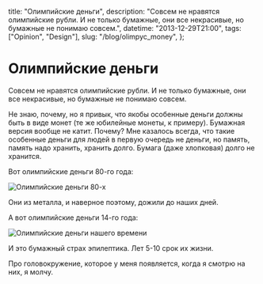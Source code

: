   title: "Олимпийские деньги",
  description:
    "Совсем не нравятся олимпийские рубли. И не только бумажные, они все некрасивые, но бумажные не понимаю совсем.",
  datetime: "2013-12-29T21:00",
  tags: ["Opinion", "Design"],
  slug: "/blog/olimpyc_money",
};

# Олимпийские деньги

Совсем не нравятся олимпийские рубли. И не только бумажные, они все некрасивые, но бумажные не понимаю совсем.

Не знаю, почему, но я привык, что якобы особенные деньги должны быть в виде монет (те же юбилейные монеты, к примеру). Бумажная версия вообще не катит. Почему? Мне казалось всегда, что такие особенные деньги для людей в первую очередь не деньги, но память, память надо хранить, хранить долго. Бумага (даже хлопковая) долго не хранится.

Вот олимпийские деньги 80-го года:

![Олимпийские деньги 80-х](/img/blog/olimp_money1.jpg)

Они из металла, и наверное поэтому, дожили до наших дней.

А вот олимпийские деньги 14-го года:

![Олимпийские деньги нашего времени](/img/blog/olimp_money2.jpg)

И это бумажный страх эпилептика. Лет 5-10 срок их жизни.

Про головокружение, которое у меня появляется, когда я смотрю на них, я молчу.
